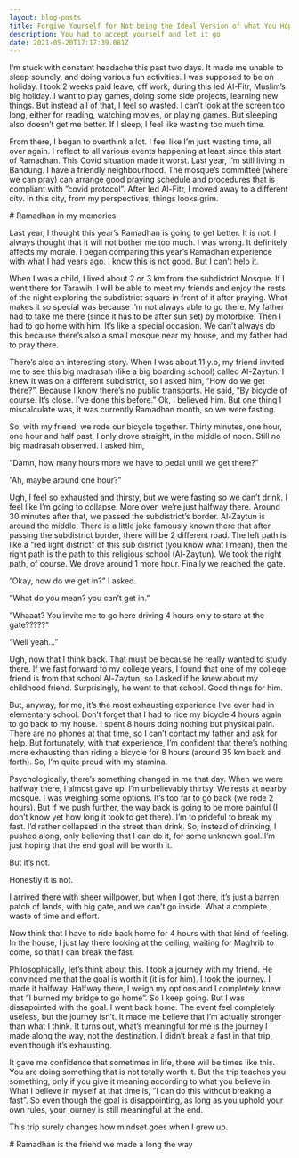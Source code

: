 ```yaml
---
layout: blog-posts
title: Forgive Yourself for Not being the Ideal Version of what You Hoped for
description: You had to accept yourself and let it go
date: 2021-05-20T17:17:39.081Z
---
```

I‘m stuck with constant headache this past two days. It made me unable to sleep soundly, and doing various fun activities. I was supposed to be on holiday. I took 2 weeks paid leave, off work, during this Ied Al-Fitr, Muslim’s big holiday. I want to play games, doing some side projects, learning new things. But instead all of that, I feel so wasted. I can’t look at the screen too long, either for reading, watching movies, or playing games. But sleeping also doesn’t get me better. If I sleep, I feel like wasting too much time.

From there, I began to overthink a lot. I feel like I’m just wasting time, all over again. I reflect to all various events happening at least since this start of Ramadhan. This Covid situation made it worst. Last year, I’m still living in Bandung. I have a friendly neighbourhood. The mosque’s committee (where we can pray) can arrange good praying schedule and procedures that is compliant with ”covid protocol”. After Ied Al-Fitr, I moved away to a different city. In this city, from my perspectives, things looks grim.

\# Ramadhan in my memories

Last year, I thought this year’s Ramadhan is going to get better. It is not. I always thought that it will not bother me too much. I was wrong. It definitely affects my morale. I began comparing this year’s Ramadhan experience with what I had years ago. I know this is not good. But I can’t help it.

When I was a child, I lived about 2 or 3 km from the subdistrict Mosque. If I went there for Tarawih, I will be able to meet my friends and enjoy the rests of the night exploring the subdistrict square in front of it after praying. What makes it so special was because I’m not always able to go there. My father had to take me there (since it has to be after sun set) by motorbike. Then I had to go home with him. It’s like a special occasion. We can’t always do this because there’s also a small mosque near my house, and my father had to pray there.

There’s also an interesting story. When I was about 11 y.o, my friend invited me to see this big madrasah (like a big boarding school) called Al-Zaytun. I knew it was on a different subdistrict, so I asked him, “How do we get there?”. Because I know there’s no public transports. He said, “By bicycle of course. It’s close. I’ve done this before.” Ok, I believed him. But one thing I miscalculate was, it was currently Ramadhan month, so we were fasting.

So, with my friend, we rode our bicycle together. Thirty minutes, one hour, one hour and half past, I only drove straight, in the middle of noon. Still no big madrasah observed. I asked him,

”Damn, how many hours more we have to pedal until we get there?”

”Ah, maybe around one hour?”

Ugh, I feel so exhausted and thirsty, but we were fasting so we can’t drink. I feel like I’m going to collapse. More over, we’re just halfway there. Around 30 minutes after that, we passed the subdistrict’s border. Al-Zaytun is around the middle. There is a little joke famously known there that after passing the subdistrict border, there will be 2 different road. The left path is like a “red light district” of this sub district (you know what I mean), then the right path is the path to this religious school (Al-Zaytun). We took the right path, of course. We drove around 1 more hour. Finally we reached the gate.

”Okay, how do we get in?” I asked.

”What do you mean? you can’t get in.”

”Whaaat? You invite me to go here driving 4 hours only to stare at the gate?????”

”Well yeah…”

Ugh, now that I think back. That must be because he really wanted to study there. If we fast forward to my college years, I found that one of my college friend is from that school Al-Zaytun, so I asked if he knew about my childhood friend. Surprisingly, he went to that school. Good things for him.

But, anyway, for me, it’s the most exhausting experience I’ve ever had in elementary school. Don’t forget that I had to ride my bicycle 4 hours again to go back to my house. I spent 8 hours doing nothing but physical pain. There are no phones at that time, so I can’t contact my father and ask for help. But fortunately, with that experience, I’m confident that there’s nothing more exhausting than riding a bicycle for 8 hours (around 35 km back and forth). So, I’m quite proud with my stamina. 

Psychologically, there’s something changed in me that day. When we were halfway there, I almost gave up. I’m unbelievably thirtsy. We rests at nearby mosque. I was weighing some options. It’s too far to go back (we rode 2 hours). But if we push further, the way back is going to be more painful (I don’t know yet how long it took to get there). I’m to prideful to break my fast. I’d rather collapsed in the street than drink. So, instead of drinking, I pushed along, only believing that I can do it, for some unknown goal. I’m just hoping that the end goal will be worth it.

But it’s not.

Honestly it is not.

I arrived there with sheer willpower, but when I got there, it’s just a barren patch of lands, with big gate, and we can’t go inside. What a complete waste of time and effort.

Now think that I have to ride back home for 4 hours with that kind of feeling. In the house, I just lay there looking at the ceiling, waiting for Maghrib to come, so that I can break the fast.

Philosophically, let’s think about this. I took a journey with my friend. He convinced me that the goal is worth it (it is for him). I took the journey. I made it halfway. Halfway there, I weigh my options and I completely knew that ”I burned my bridge to go home”. So I keep going. But I was dissapointed with the goal. I went back home. The event feel completely useless, but the journey isn’t. It made me believe that I’m actually stronger than what I think. It turns out, what’s meaningful for me is the journey I made along the way, not the destination. I didn’t break a fast in that trip, even though it’s exhausting. 

It gave me confidence that sometimes in life, there will be times like this. You are doing something that is not totally worth it. But the trip teaches you something, only if you give it meaning according to what you believe in. What I believe in myself at that time is, ”I can do this without breaking a fast”. So even though the goal is disappointing, as long as you uphold your own rules, your journey is still meaningful at the end.

This trip surely changes how mindset goes when I grew up.

\# Ramadhan is the friend we made a long the way